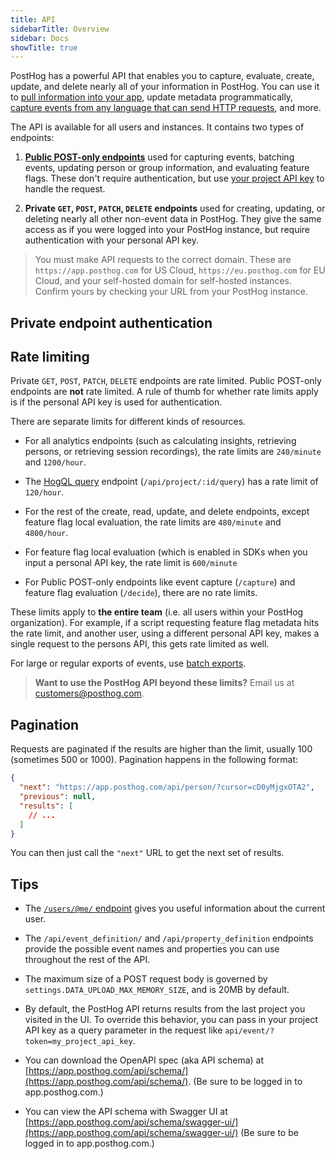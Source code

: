 ```yaml
---
title: API
sidebarTitle: Overview
sidebar: Docs
showTitle: true
---
```


PostHog has a powerful API that enables you to capture, evaluate, create, update, and delete nearly all of your information in PostHog. You can use it to [pull information into your app](/tutorials/customer-facing-analytics), update metadata programmatically, [capture events from any language that can send HTTP requests](/tutorials/api-capture-events), and more.

The API is available for all users and instances. It contains two types of endpoints:

1. **[Public POST-only endpoints](/docs/api/post-only-endpoints)** used for capturing events, batching events, updating person or group information, and evaluating feature flags. These don't require authentication, but use [your project API key](https://app.posthog.com/project/settings) to handle the request.

2. **Private `GET`, `POST`, `PATCH`, `DELETE` endpoints** used for creating, updating, or deleting nearly all other non-event data in PostHog. They give the same access as if you were logged into your PostHog instance, but require authentication with your personal API key. 

> You must make API requests to the correct domain. These are `https://app.posthog.com` for US Cloud, `https://eu.posthog.com` for EU Cloud, and your self-hosted domain for self-hosted instances. Confirm yours by checking your URL from your PostHog instance.

## Private endpoint authentication


<InstallAPI />

## Rate limiting

Private `GET`, `POST`, `PATCH`, `DELETE` endpoints are rate limited. Public POST-only endpoints are **not** rate limited. A rule of thumb for whether rate limits apply is if the personal API key is used for authentication. 

There are separate limits for different kinds of resources.

- For all analytics endpoints (such as calculating insights, retrieving persons, or retrieving session recordings), the rate limits are `240/minute` and `1200/hour`.

- The [HogQL query](/docs/hogql#api-access) endpoint (`/api/project/:id/query`) has a rate limit of `120/hour`.

- For the rest of the create, read, update, and delete endpoints, except feature flag local evaluation, the rate limits are `480/minute` and `4800/hour`.

- For feature flag local evaluation (which is enabled in SDKs when you input a personal API key, the rate limit is `600/minute`

- For Public POST-only endpoints like event capture (`/capture`) and feature flag evaluation (`/decide`), there are no rate limits.

These limits apply to **the entire team** (i.e. all users within your PostHog organization). For example, if a script requesting feature flag metadata hits the rate limit, and another user, using a different personal API key, makes a single request to the persons API, this gets rate limited as well.

For large or regular exports of events, use [batch exports](/docs/cdp/batch-exports).

> **Want to use the PostHog API beyond these limits?** Email us at [customers@posthog.com](to:customers@posthog.com).

## Pagination

Requests are paginated if the results are higher than the limit, usually 100 (sometimes 500 or 1000). Pagination happens in the following format:

```json
{
  "next": "https://app.posthog.com/api/person/?cursor=cD0yMjgxOTA2",
  "previous": null,
  "results": [
    // ...
  ]
}
```

You can then just call the `"next"` URL to get the next set of results.

## Tips

- The [`/users/@me/` endpoint](/docs/api/user) gives you useful information about the current user.

- The `/api/event_definition/` and `/api/property_definition` endpoints provide the possible event names and properties you can use throughout the rest of the API.

- The maximum size of a POST request body is governed by `settings.DATA_UPLOAD_MAX_MEMORY_SIZE`, and is 20MB by default.

- By default, the PostHog API returns results from the last project you visited in the UI. To override this behavior, you can pass in your project API key as a query parameter in the request like `api/event/?token=my_project_api_key`.

- You can download the OpenAPI spec (aka API schema) at [https://app.posthog.com/api/schema/](https://app.posthog.com/api/schema/). (Be sure to be logged in to app.posthog.com.)

- You can view the API schema with Swagger UI at [https://app.posthog.com/api/schema/swagger-ui/](https://app.posthog.com/api/schema/swagger-ui/) (Be sure to be logged in to app.posthog.com.)

